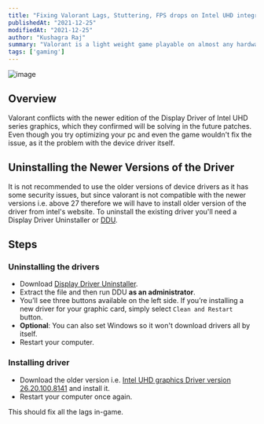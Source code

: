 ---
title: "Fixing Valorant Lags, Stuttering, FPS drops on Intel UHD integrated graphics"
publishedAt: "2021-12-25"
modifiedAt: "2021-12-25"
author: "Kushagra Raj"
summary: "Valorant is a light weight game playable on almost any hardware that are manufactured nowadays, you can play it without having a dedicated gpu. Sometimes it becomes very irritating when the game lags or random fps drops while crucial game moments, which ultimately leads to uninstalling the game or not playing it. I've addressed a similar issue while playing on the Intel UHD 630 gpu. In this blog, I'll be telling you how I fixed the issue in 10 minutes."
tags: ['gaming']
---
![image](https://wallpaperaccess.com/full/3037903.jpg)

## Overview
Valorant conflicts with the newer edition of the Display Driver of Intel UHD series graphics, which they confirmed will be solving in the future patches.
Even though you try optimizing your pc and even the game wouldn't fix the issue, as it the problem with the device driver itself.

## Uninstalling the Newer Versions of the Driver
It is not recommended to use the older versions of device drivers as it has some security issues, but since valorant is not compatible with the newer versions i.e. above 27 therefore we will have to install older version of the driver from intel's website.
To uninstall the existing driver you'll need a Display Driver Uninstaller or [DDU](https://www.guru3d.com/files-get/display-driver-uninstaller-download,1.html).

## Steps
### Uninstalling the drivers
- Download [Display Driver Uninstaller](http://www.guru3d.com/files-details/display-driver-uninstaller-download.html).
- Extract the file and then run DDU **as an administrator**.
- You’ll see three buttons available on the left side. If you’re installing a new driver for your graphic card, simply select `Clean and Restart` button.
- **Optional**: You can also set Windows so it won't download drivers all by itself.
- Restart your computer.

### Installing driver
- Download the older version i.e. [Intel UHD graphics Driver version 26.20.100.8141](https://www.intel.com/content/www/us/en/download/19344/29530/intel-graphics-windows-dch-drivers.html?) and install it.
- Restart your computer once again. 

This should fix all the lags in-game.
